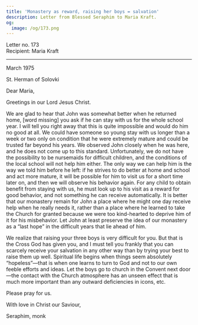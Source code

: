 ```yaml
---
title: 'Monastery as reward, raising her boys = salvation'
description: Letter from Blessed Seraphim to Maria Kraft.
og:
  image: /og/173.png
---
```


<div style={{textAlign:'right', fontFamily:'monospace'}}>Letter no. 173</div>
<div style={{textAlign:'left', fontFamily:'monospace'}}>Recipient: Maria Kraft</div>

---

March 1975

St. Herman of Solovki

Dear Maria,

Greetings in our Lord Jesus Christ.

We are glad to hear that John was somewhat better when he returned home, [word missing] you ask if he can stay with us for the whole school year. I will tell you right away that this is quite impossible and would do him no good at all. We could have someone so young stay with us longer than a week or two only on condition that he were extremely mature and could be trusted far beyond his years. We observed John closely when he was here, and he does not come up to this standard. Unfortunately, we do not have the possibility to be nursemaids for difficult children, and the conditions of the local school will not help him either. The only way we can help him is the way we told him before he left: if he strives to do better at home and school and act more mature, it will be possible for him to visit us for a short time later on, and then we will observe his behavior again. For any child to obtain benefit from staying with us, he must look up to his visit as a reward for good behavior, and not something he can receive automatically. It is better that our monastery remain for John a place where he might one day receive help when he really needs it, rather than a place where he learned to take the Church for granted because we were too kind-hearted to deprive him of it for his misbehavior. Let John at least preserve the idea of our monastery as a “last hope” in the difficult years that lie ahead of him.

We realize that raising your three boys is very difficult for you. But that is the Cross God has given you, and I must tell you frankly that you can scarcely receive your salvation in any other way than by trying your best to raise them up well. Spiritual life begins when things seem absolutely “hopeless”—that is when one learns to turn to God and not to our own feeble efforts and ideas. Let the boys go to church in the Convent next door—the contact with the Church atmosphere has an unseen effect that is much more important than any outward deficiencies in icons, etc.

Please pray for us.

With love in Christ our Saviour,

Seraphim, monk